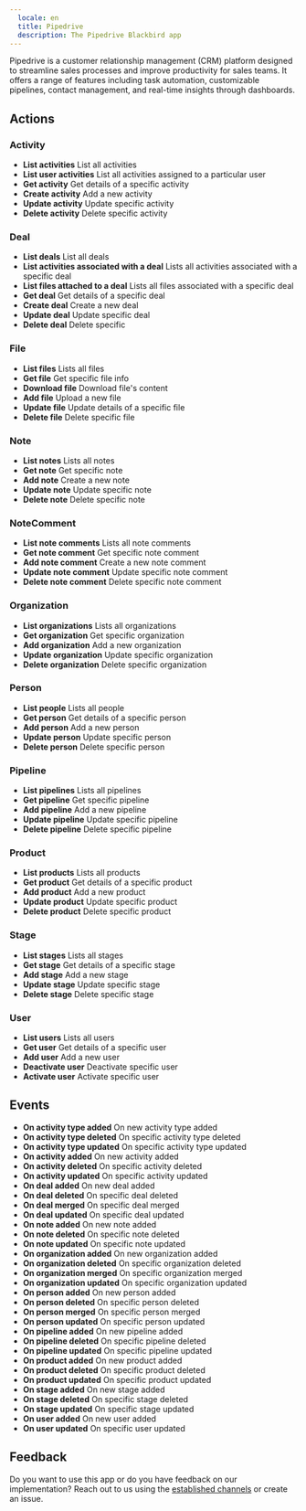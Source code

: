 ```yaml
---
  locale: en
  title: Pipedrive
  description: The Pipedrive Blackbird app
---
```


<LinkCard title="View on Github" target="_blank" href="https://github.com/bb-io/Pipedrive" icon="github" />

Pipedrive is a customer relationship management (CRM) platform designed to streamline sales processes and improve productivity for sales teams. It offers a range of features including task automation, customizable pipelines, contact management, and real-time insights through dashboards.

## Actions

###  Activity
- **List activities** List all activities
- **List user activities** List all activities assigned to a particular user
- **Get activity** Get details of a specific activity
- **Create activity** Add a new activity
- **Update activity** Update specific activity
- **Delete activity** Delete specific activity

###  Deal
- **List deals** List all deals
- **List activities associated with a deal** Lists all activities associated with a specific deal
- **List files attached to a deal** Lists all files associated with a specific deal
- **Get deal** Get details of a specific deal
- **Create deal** Create a new deal
- **Update deal** Update specific deal
- **Delete deal** Delete specific

###  File
- **List files** Lists all files
- **Get file** Get specific file info
- **Download file** Download file's content
- **Add file** Upload a new file
- **Update file** Update details of a specific file
- **Delete file** Delete specific file

###  Note
- **List notes** Lists all notes
- **Get note** Get specific note
- **Add note** Create a new note
- **Update note** Update specific note
- **Delete note** Delete specific note

###  NoteComment
- **List note comments** Lists all note comments
- **Get note comment** Get specific note comment
- **Add note comment** Create a new note comment
- **Update note comment** Update specific note comment
- **Delete note comment** Delete specific note comment

###  Organization
- **List organizations** Lists all organizations
- **Get organization** Get specific organization
- **Add organization** Add a new organization
- **Update organization** Update specific organization
- **Delete organization** Delete specific organization

###  Person
- **List people** Lists all people
- **Get person** Get details of a specific person
- **Add person** Add a new person
- **Update person** Update specific person
- **Delete person** Delete specific person

###  Pipeline
- **List pipelines** Lists all pipelines
- **Get pipeline** Get specific pipeline
- **Add pipeline** Add a new pipeline
- **Update pipeline** Update specific pipeline
- **Delete pipeline** Delete specific pipeline

###  Product
- **List products** Lists all products
- **Get product** Get details of a specific product
- **Add product** Add a new product
- **Update product** Update specific product
- **Delete product** Delete specific product

###  Stage
- **List stages** Lists all stages
- **Get stage** Get details of a specific stage
- **Add stage** Add a new stage
- **Update stage** Update specific stage
- **Delete stage** Delete specific stage

###  User
- **List users** Lists all users
- **Get user** Get details of a specific user
- **Add user** Add a new user
- **Deactivate user** Deactivate specific user
- **Activate user** Activate specific user

## Events

- **On activity type added** On new activity type added
- **On activity type deleted** On specific activity type deleted
- **On activity type updated** On specific activity type updated
- **On activity added** On new activity added
- **On activity deleted** On specific activity deleted
- **On activity updated** On specific activity updated
- **On deal added** On new deal added
- **On deal deleted** On specific deal deleted
- **On deal merged** On specific deal merged
- **On deal updated** On specific deal updated
- **On note added** On new note added
- **On note deleted** On specific note deleted
- **On note updated** On specific note updated
- **On organization added** On new organization added
- **On organization deleted** On specific organization deleted
- **On organization merged** On specific organization merged
- **On organization updated** On specific organization updated
- **On person added** On new person added
- **On person deleted** On specific person deleted
- **On person merged** On specific person merged
- **On person updated** On specific person updated
- **On pipeline added** On new pipeline added
- **On pipeline deleted** On specific pipeline deleted
- **On pipeline updated** On specific pipeline updated
- **On product added** On new product added
- **On product deleted** On specific product deleted
- **On product updated** On specific product updated
- **On stage added** On new stage added
- **On stage deleted** On specific stage deleted
- **On stage updated** On specific stage updated
- **On user added** On new user added
- **On user updated** On specific user updated

## Feedback

Do you want to use this app or do you have feedback on our implementation? Reach out to us using the [established channels](https://www.blackbird.io/) or create an issue.

